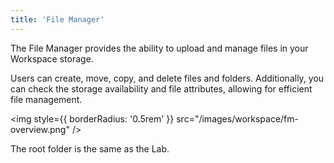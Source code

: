 ```yaml
---
title: 'File Manager'
---
```


The File Manager provides the ability to upload and manage files in your Workspace storage.

Users can create, move, copy, and delete files and folders.
Additionally, you can check the storage availability and file attributes, allowing for efficient file management.

<img
  style={{ borderRadius: '0.5rem' }}
  src="/images/workspace/fm-overview.png"
/>

<Warning>
    The root folder is the same as the Lab.
</Warning>